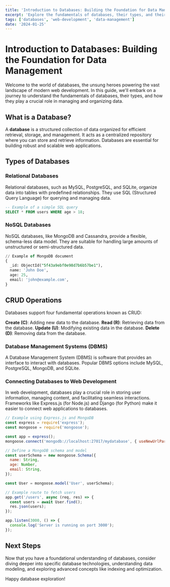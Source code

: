 ```yaml
---
title: 'Introduction to Databases: Building the Foundation for Data Management'
excerpt: 'Explore the fundamentals of databases, their types, and their crucial role in modern web development.'
tags: ['databases', 'web-development', 'data-management']
date: '2024-01-25'
---
```


# Introduction to Databases: Building the Foundation for Data Management

Welcome to the world of databases, the unsung heroes powering the vast landscape of modern web development. In this guide, we'll embark on a journey to understand the fundamentals of databases, their types, and how they play a crucial role in managing and organizing data.

## What is a Database?

A **database** is a structured collection of data organized for efficient retrieval, storage, and management. It acts as a centralized repository where you can store and retrieve information. Databases are essential for building robust and scalable web applications.

## Types of Databases

### Relational Databases

Relational databases, such as MySQL, PostgreSQL, and SQLite, organize data into tables with predefined relationships. They use SQL (Structured Query Language) for querying and managing data.

```sql
-- Example of a simple SQL query
SELECT * FROM users WHERE age > 18;
```

### NoSQL Databases

NoSQL databases, like MongoDB and Cassandra, provide a flexible, schema-less data model. They are suitable for handling large amounts of unstructured or semi-structured data.

```sql
// Example of MongoDB document
{
  _id: ObjectId("5f43a9ebf0e98d7b6b57be1"),
  name: 'John Doe',
  age: 25,
  email: 'john@example.com',
}
```

## CRUD Operations

Databases support four fundamental operations known as CRUD:

**Create (C)**: Adding new data to the database.
**Read (R)**: Retrieving data from the database.
**Update (U)**: Modifying existing data in the database.
**Delete (D)**: Removing data from the database.

### Database Management Systems (DBMS)

A Database Management System (DBMS) is software that provides an interface to interact with databases. Popular DBMS options include MySQL, PostgreSQL, MongoDB, and SQLite.

### Connecting Databases to Web Development

In web development, databases play a crucial role in storing user information, managing content, and facilitating seamless interactions. Frameworks like Express.js (for Node.js) and Django (for Python) make it easier to connect web applications to databases.

```JavaScript
// Example using Express.js and MongoDB
const express = require('express');
const mongoose = require('mongoose');

const app = express();
mongoose.connect('mongodb://localhost:27017/mydatabase', { useNewUrlParser: true, useUnifiedTopology: true });

// Define a MongoDB schema and model
const userSchema = new mongoose.Schema({
  name: String,
  age: Number,
  email: String,
});

const User = mongoose.model('User', userSchema);

// Example route to fetch users
app.get('/users', async (req, res) => {
  const users = await User.find();
  res.json(users);
});

app.listen(3000, () => {
  console.log('Server is running on port 3000');
});
```

## Next Steps

Now that you have a foundational understanding of databases, consider diving deeper into specific database technologies, understanding data modeling, and exploring advanced concepts like indexing and optimization.

Happy database exploration!
